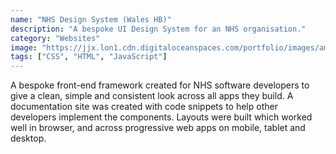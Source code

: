 ```yaml
---
name: "NHS Design System (Wales HB)"
description: "A bespoke UI Design System for an NHS organisation."
category: "Websites"
image: "https://jjx.lon1.cdn.digitaloceanspaces.com/portfolio/images/ambulance.webp"
tags: ["CSS", "HTML", "JavaScript"]
---
```


A bespoke front-end framework created for NHS software developers to give a clean, simple and consistent look across all apps they build. A documentation site was created with code snippets to help other developers implement the components. Layouts were built which worked well in browser, and across progressive web apps on mobile, tablet and desktop.
